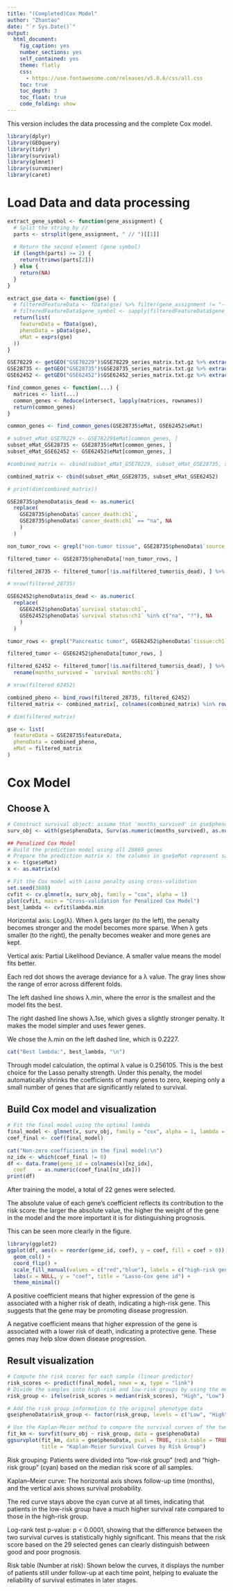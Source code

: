 ```yaml
---
title: "(Completed)Cox Model"
author: "Zhantao"
date: "`r Sys.Date()`"
output:
  html_document:
    fig_caption: yes
    number_sections: yes
    self_contained: yes
    theme: flatly
    css: 
      - https://use.fontawesome.com/releases/v5.0.6/css/all.css
    toc: true
    toc_depth: 3
    toc_float: true
    code_folding: show
---
```

This version includes the data processing and the complete Cox model.
```r
library(dplyr)
library(GEOquery) 
library(tidyr)
library(survival)
library(glmnet)
library(survminer)
library(caret)
```

# Load Data and data processing

```r

extract_gene_symbol <- function(gene_assignment) {
  # Split the string by //
  parts <- strsplit(gene_assignment, " // ")[[1]]
  
  # Return the second element (gene symbol)
  if (length(parts) >= 2) {
    return(trimws(parts[2]))
  } else {
    return(NA)
  }
}

extract_gse_data <- function(gse) {
  # filteredFeatureData <- fData(gse) %>% filter(gene_assignment != "---")
  # filteredFeatureData$gene_symbol <- sapply(filteredFeatureData$gene_assignment, extract_gene_symbol)
  return(list(
    featureData = fData(gse),
    phenoData = pData(gse),
    eMat = exprs(gse)
  ))
}

GSE78229 <- getGEO("GSE78229")$GSE78229_series_matrix.txt.gz %>% extract_gse_data()
GSE28735 <- getGEO("GSE28735")$GSE28735_series_matrix.txt.gz %>% extract_gse_data()
GSE62452 <- getGEO("GSE62452")$GSE62452_series_matrix.txt.gz %>% extract_gse_data()

```


```r
find_common_genes <- function(...) {
  matrices <- list(...)
  common_genes <- Reduce(intersect, lapply(matrices, rownames))
  return(common_genes)
}

common_genes <- find_common_genes(GSE28735$eMat, GSE62452$eMat)

# subset_eMat_GSE78229 <- GSE78229$eMat[common_genes, ]
subset_eMat_GSE28735 <- GSE28735$eMat[common_genes, ]
subset_eMat_GSE62452 <- GSE62452$eMat[common_genes, ]

#combined_matrix <- cbind(subset_eMat_GSE78229, subset_eMat_GSE28735, subset_eMat_GSE62452)

combined_matrix <- cbind(subset_eMat_GSE28735, subset_eMat_GSE62452)

# print(dim(combined_matrix))
```

```r

GSE28735$phenoData$is_dead <- as.numeric(
  replace(
    GSE28735$phenoData$`cancer_death:ch1`, 
    GSE28735$phenoData$`cancer_death:ch1` == "na", NA
    )
  )

non_tumor_rows <- grepl("non-tumor tissue", GSE28735$phenoData$`source_name_ch1`)

filtered_tumor <- GSE28735$phenoData[!non_tumor_rows, ]

filtered_28735 <- filtered_tumor[!is.na(filtered_tumor$is_dead), ] %>% rename(months_survived = `survival_month:ch1`)

# nrow(filtered_28735)
```

```r
GSE62452$phenoData$is_dead <- as.numeric(
  replace(
    GSE62452$phenoData$`survival status:ch1`,
    GSE62452$phenoData$`survival status:ch1` %in% c("na", "?"), NA
    )
  )

tumor_rows <- grepl("Pancreatic tumor", GSE62452$phenoData$`tissue:ch1`)

filtered_tumor <- GSE62452$phenoData[tumor_rows, ]

filtered_62452 <- filtered_tumor[!is.na(filtered_tumor$is_dead), ] %>%
  rename(months_survived = `survival months:ch1`)

# nrow(filtered_62452)
```

```r

combined_pheno <- bind_rows(filtered_28735, filtered_62452)
filtered_matrix <- combined_matrix[, colnames(combined_matrix) %in% rownames(combined_pheno)]

# dim(filtered_matrix)

gse <- list(
  featureData = GSE28735$featureData,
  phenoData = combined_pheno,
  eMat = filtered_matrix
)
```


# Cox Model

## Choose λ 

```r
# Construct survival object: assume that 'months_survived' in gse$phenoData is the survival time (numeric) and 'is_dead' is the event status (1 = death, 0 = survival)
surv_obj <- with(gse$phenoData, Surv(as.numeric(months_survived), as.numeric(is_dead)))

## Penalized Cox Model
# Build the prediction model using all 28869 genes 
# Prepare the prediction matrix x: the columns in gse$eMat represent samples; after transposition, rows represent samples and columns represent features
x <- t(gse$eMat)
x <- as.matrix(x)

# Fit the Cox model with Lasso penalty using cross-validation
set.seed(3888)
cvfit <- cv.glmnet(x, surv_obj, family = "cox", alpha = 1)
plot(cvfit, main = "Cross-validation for Penalized Cox Model")
best_lambda <- cvfit$lambda.min
```


Horizontal axis: Log(λ). When λ gets larger (to the left), the penalty becomes stronger and the model becomes more sparse. When λ gets smaller (to the right), the penalty becomes weaker and more genes are kept.

Vertical axis: Partial Likelihood Deviance. A smaller value means the model fits better.

Each red dot shows the average deviance for a λ value. The gray lines show the range of error across different folds.

The left dashed line shows λ.min, where the error is the smallest and the model fits the best.

The right dashed line shows λ.1se, which gives a slightly stronger penalty. It makes the model simpler and uses fewer genes.

We chose the λ.min on the left dashed line, which is 0.2227.

```r
cat("Best lambda:", best_lambda, "\n")
```

Through model calculation, the optimal λ value is 0.256105. This is the best choice for the Lasso penalty strength. Under this penalty, the model automatically shrinks the coefficients of many genes to zero, keeping only a small number of genes that are significantly related to survival.

## Build Cox model and visualization
```r
# Fit the final model using the optimal lambda
final_model <- glmnet(x, surv_obj, family = "cox", alpha = 1, lambda = best_lambda)
coef_final <- coef(final_model)

cat("Non-zero coefficients in the final model:\n")
nz_idx <- which(coef_final != 0)
df <- data.frame(gene_id = colnames(x)[nz_idx],
  coef    = as.numeric(coef_final[nz_idx]))
print(df)
```

After training the model, a total of 22 genes were selected.

The absolute value of each gene's coefficient reflects its contribution to the risk score: the larger the absolute value, the higher the weight of the gene in the model and the more important it is for distinguishing prognosis.

This can be seen more clearly in the figure.
```r
library(ggplot2)
ggplot(df, aes(x = reorder(gene_id, coef), y = coef, fill = coef > 0)) +
  geom_col() +
  coord_flip() +
  scale_fill_manual(values = c("red","blue"), labels = c("high-risk gene","protective gene")) +
  labs(x = NULL, y = "coef", title = "Lasso-Cox gene id") +
  theme_minimal()

```


A positive coefficient means that higher expression of the gene is associated with a higher risk of death, indicating a high-risk gene. This suggests that the gene may be promoting disease progression.

A negative coefficient means that higher expression of the gene is associated with a lower risk of death, indicating a protective gene. These genes may help slow down disease progression.

## Result visualization

```r
# Compute the risk scores for each sample (linear predictor)
risk_scores <- predict(final_model, newx = x, type = "link")
# Divide the samples into high-risk and low-risk groups by using the median risk score as the cutoff
risk_group <- ifelse(risk_scores > median(risk_scores), "High", "Low")

# Add the risk group information to the original phenotype data
gse$phenoData$risk_group <- factor(risk_group, levels = c("Low", "High"))

# Use the Kaplan-Meier method to compare the survival curves of the two risk groups
fit_km <- survfit(surv_obj ~ risk_group, data = gse$phenoData)
ggsurvplot(fit_km, data = gse$phenoData, pval = TRUE, risk.table = TRUE, 
           title = "Kaplan-Meier Survival Curves by Risk Group")
```


Risk grouping: Patients were divided into "low-risk group" (red) and "high-risk group" (cyan) based on the median risk score of all samples.

Kaplan–Meier curve: The horizontal axis shows follow-up time (months), and the vertical axis shows survival probability.

The red curve stays above the cyan curve at all times, indicating that patients in the low-risk group have a much higher survival rate compared to those in the high-risk group.

Log-rank test p-value: p < 0.0001, showing that the difference between the two survival curves is statistically highly significant. This means that the risk score based on the 29 selected genes can clearly distinguish between good and poor prognosis.

Risk table (Number at risk): Shown below the curves, it displays the number of patients still under follow-up at each time point, helping to evaluate the reliability of survival estimates in later stages.
